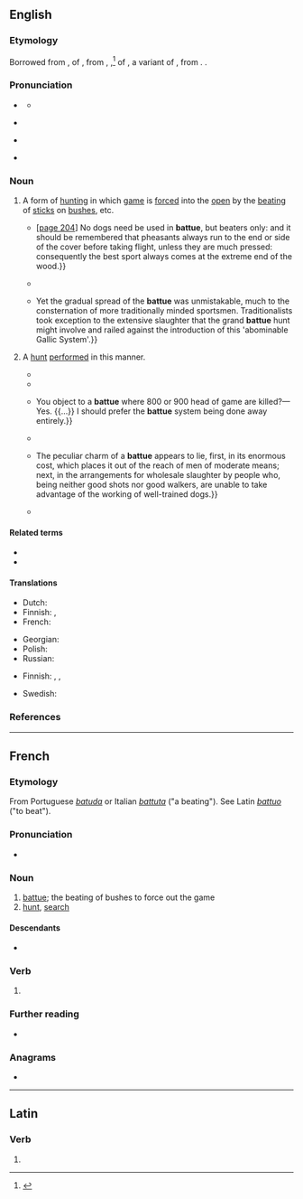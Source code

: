 ==English==
{{was wotd|2018|November|24}}

===Etymology===
Borrowed from {{bor|en|fr|battue}}, {{glossary|feminine}} {{glossary|singular}} {{glossary|past}} {{glossary|participle}} of {{m|fr|battre||to beat; to defeat}}, from {{der|en|LL.|battere}}, {{der|en|la|battuere}},<ref>{{R:Lexico}}</ref> {{glossary|present}} {{glossary|active}} {{glossary|infinitive}} of {{m|la|battō}}, a variant of {{m|la|battuō||to beat; to fight}}, from {{der|en|ine-pro|*bʰuH-|*bʰew-|to hit, strike}}. {{doublet|en|battuta}}.

===Pronunciation===
* {{a|RP}} {{IPA|en|/bəˈt(j)uː/|/bæ-/}}
** {{audio|en|LL-Q1860 (eng)-Vealhurl-battue.wav ‎|Audio (UK)}}
* {{a|GA}} {{IPA|en|/bæˈtu/}}
* {{rhymes|en|uː}} {{qualifier|RP}}
* {{hyphenation|en|bat|tue}}

===Noun===
{{en-noun|~}}

# {{lb|en|uncountable|hunting|often|attributively}} A form of [[hunting#Noun|hunting]] in which [[game#Noun|game]] is [[force#Verb|forced]] into the [[open#Noun|open]] by the [[beating#Noun|beating]] of [[stick#Noun|sticks]] on [[bush]]es, etc. {{defdate|from early 19th c.}}
#* {{quote-book|en|author=“Marksman” [pseudonym]|chapter=Finishing Lessons|title=The Dead Shot; or, Sportsman’s Complete Guide:{{nb...|Being a Treatise on the Use of the Gun, with Rudimentary and Finishing Lessons in the Art of Shooting Game of All Kinds: Pigeon-shooting, Dog-breaking, etc.}}|location=New York, N.Y.|publisher=W. A. Townsend, publisher|year=1863|pages=203 and 204|pageurl=https://books.google.com/books?id=GoQCAAAAYAAJ&pg=PA203|oclc=213789542|passage=&#91;[https://books.google.com/books?id=GoQCAAAAYAAJ&pg=PA203 page 203]&#93; In '''battue''', whenever a hen rises, the signal "ware hen!" is called out by the sportsman or beater who is nearest it: meaning thereby "beware of the hen;" or, literally, "do not shoot the hen pheasant." In most places where game is very strictly preserved, and the rules of sporting firmly adhered to, a fine is imposed on any one who kills a hen pheasant in '''battue'''. {{...}} &#91;[https://books.google.com/books?id=GoQCAAAAYAAJ&pg=PA204 page 204]&#93; No dogs need be used in '''battue''', but beaters only: and it should be remembered that pheasants always run to the end or side of the cover before taking flight, unless they are much pressed: consequently the best sport always comes at the extreme end of the wood.}}
#* {{quote-book|en|author=Sevyan Vainshtein|authorlink=Sev’yan I. Vainshtein|author2=Michael Colenso, transl.|chapter=Appropriative Economic Forms among the Tuvinian Nomads in the Nineteenth and Early Twentieth Centuries|editor={{w|Caroline Humphrey}}|title=Nomads of South Siberia: The Pastoral Economies of Tuva|series=Cambridge Studies in Social Anthropology|seriesvolume=25|location=Cambridge|publisher={{w|Cambridge University Press}}|year=1980|page=178|pageurl=https://books.google.com/books?id=tas8AAAAIAAJ&pg=PA178|isbn=978-0-521-22089-7|passage=In the southern territories of Tuva saiga antelopes were hunted successfully by the '''battue''' method, using horse as chasers, and log pens constructed before the hunt. Several dozen animals could be caught in one hunt by this method.}}
#* {{quote-book|en|author=Emma Griffin|chapter=A New Era Dawns|title=Blood Sport: Hunting in  Britain since 1066|location=New Haven, Conn.; London|publisher={{w|Yale University Press}}|year=2007|page=120|pageurl=https://books.google.com/books?id=Tc7U15Ab8DwC&pg=PA120|isbn=978-0-300-11628-1|passage=The spread of '''battue''' hunting was limited before the 1840s, and most sporting handbooks continued to instruct their readers in the arts of walking up rather than '''battue''' hunting. {{...}} Yet the gradual spread of the '''battue''' was unmistakable, much to the consternation of more traditionally minded sportsmen. Traditionalists took exception to the extensive slaughter that the grand '''battue''' hunt might involve and railed against the introduction of this 'abominable Gallic System'.}}
# {{lb|en|countable|hunting}} A [[hunt#Noun|hunt]] [[perform]]ed in this manner.
#* {{quote-journal|en|title=Diary for the Month of April|magazine={{w|The London Magazine}}|location=London|publisher=Published by Hunt and Clarke,{{nb...|No. 4, York Street, Covent Garden.}}|date=1 May 1827|volume=VIII (New Series)|page=66|pageurl=https://books.google.com/books?id=IvARAAAAYAAJ&pg=PA66|oclc=7208306|passage=The '''battues''' have nothing whatever to do with the poaching, and once sufficiently grand '''battue''' would put an end to poaching altogether, by destroying all the game. The evil of which the chancellor should have spoken, is the excessive game preserving which allows of '''battues''', or great massacres. The game is preserved till it swarms, and then it is slaughtered in swarms; but it is clearly not the massacre which provokes the poaching, but the temptation of the extraordinary abundance of game.}}
#* {{quote-book|en|author=Sir [[w:Sir Harry Verney, 2nd Baronet|Harry Verney]], witness|chapter=Minutes of Evidence Taken before the Select Committee on the Game Laws|title=Report from the Select Committee on the Game Laws|volume_plain=part I (Session 1845)|location=[London|publisher=Ordered, by the [[w:House of Commons of the United Kingdom|House of Commons [of the United Kingdom]]], to be Printed]|date=21 April 1845|year_published=6 July 1846|section=paragraph 1202|page=59|pageurl=https://books.google.com/books?id=zGZJAQAAMAAJ&pg=PA59|oclc=941768120|passage=What, in your comprehension, is a '''battue'''?—As far as I understand a '''battue''', it is where the woods are beaten; where the game is beaten out by men instead of dogs.}}
#* {{quote-book|en|author=Duke of Grafton &#91;{{w|Augustus FitzRoy, 7th Duke of Grafton}}&#93;, witness|chapter=Minutes of Evidence Taken before the Select Committee on the Game Laws|title=Report from the Select Committee on the Game Laws|volume_plain=part I (Session 1845)|location=[London|publisher=Ordered, by the [[w:House of Commons of the United Kingdom|House of Commons [of the United Kingdom]]], to be Printed]|date=9 July 1845|year_published=6 July 1846|section=paragraphs 15078, 15081, and 15083|page=777|pageurl=https://books.google.com/books?id=zGZJAQAAMAAJ&pg=PA777|oclc=941768120|passage=In the collection of game for a '''battue''', are the Committee to understand that game is driven into the covers from the various parts of the manor?—No; it is reared and bred in the covers, generally, I believe. {{...}} You object to a '''battue''' where 800 or 900 head of game are killed?—Yes. {{...}} I should prefer the '''battue''' system being done away entirely.}}
#* {{quote-book|en|author=[Robert Smith Surtees]|authorlink=Robert Smith Surtees|chapter=Shooting and Slaughtering|title=“Plain or Ringlets?”|location=London|publisher=[[w:Bradbury and Evans|Bradbury, Agnew, & Co.]],{{nb...|8, 9, 10, Bouverie St}}|year=1860|page=193|pageurl=https://books.google.com/books?id=9d8NAAAAQAAJ&pg=PA193|oclc=361359|passage=[T]he Duke having duly conned over the eligible parties to ask, it was finally arranged that a '''Battue''' should inaugurate the Prince's visit. It required a little tact and consideration to get it up properly, for some people like '''battues''' while others don't.}}
#* {{quote-journal|en|title=The Cost of a Battue|editor={{w|Charles Dickens}}|magazine=[[w:All the Year Round|All the Year Round. A Weekly Journal. [...] With which is Incorporated Household Words]]|location=London|publisher=No. 26, Wellington Street [printed by C. Whiting,{{nb...|Beaufort House, Strand.}}]|date=1 September 1860|volume=III|issue=71|page=485|pageurl=https://books.google.com/books?id=xUcJAAAAQAAJ&pg=PA485|column=2|oclc=781591950|passage=A '''battue''' is a contrivance for killing the largest quantity of game in the smallest time, with the least amount of trouble, by a small select party. {{...}} The peculiar charm of a '''battue''' appears to lie, first, in its enormous cost, which places it out of the reach of men of moderate means; next, in the arrangements for wholesale slaughter by people who, being neither good shots nor good walkers, are unable to take advantage of the working of well-trained dogs.}}
#* {{quote-book|en|author=Karin Dirke|chapter=Changing Narratives of Human: Large Carnivore Encounters in Nineteenth-century Sweden|editors=Tuomas Räsänen and Taina Syräjmaa|title=Shared Lives of Humand and Animals: Animal Agency in the Global North|location=Abingdon, Oxon.; New York, N.Y.|publisher={{w|Routledge}}|year=2017|page=167|pageurl=https://books.google.com/books?id=tjAlDwAAQBAJ&pg=PA167|isbn=978-0-415-41925-3|passage=The admiration of the bear made the hunt appear as a royal performance with the bear as a revered participant. During the nineteenth century '''battues''' for large carnivores were quite frequently narrated as instructive stories about the organization of the hunt.}}

====Related terms====
* {{l|en|battu}}
* {{l|en|batture}}

====Translations====
{{trans-top|form of hunting}}
* Dutch: {{t+|nl|klopjacht|m|f}}
* Finnish: {{t+|fi|ajometsästys}}, {{t|fi|ajopyynti}}
* French: {{t+|fr|battue|f}}
{{trans-mid}}
* Georgian: {{t|ka|თავდასხმა}}
* Polish: {{t|pl|nagonka|f}}
* Russian: {{t+|ru|облава|f}}
{{trans-bottom}}

{{trans-top|hunt performed in this manner}}
* Finnish: {{t+|fi|ajojahti}}, {{t+|fi|ajometsästys}}, {{t|fi|ajopyynti}}
{{trans-mid}}
* Swedish: {{t+|sv|drev|n}}
{{trans-bottom}}

===References===
<references />

----

==French==

===Etymology===
From Portuguese ''[[batuda]]'' or Italian ''[[battuta]]'' ("a beating"). See Latin ''[[battuo]]'' ("to beat").

===Pronunciation===
* {{audio|fr|LL-Q150 (fra)-WikiLucas00-battue.wav|Audio}}

===Noun===
{{fr-noun|f}}

# [[#English|battue]]; the beating of bushes to force out the game
# [[hunt]], [[search]]
#: {{uxi|fr|La police a organisé des battues pour retrouver l'enfant disparu.}}

====Descendants====
* {{desc|en|battue|bor=1}}

===Verb===
{{head|fr|past participle form}}

# {{feminine singular past participle of|fr|battre|nocat=1}}

===Further reading===
* {{R:TLFi}}

===Anagrams===
* {{l|fr|ébattu}}

----

==Latin==

===Verb===
{{la-verb-form|battue}}

# {{inflection of|la|battuō||2|s|pres|act|imp}}